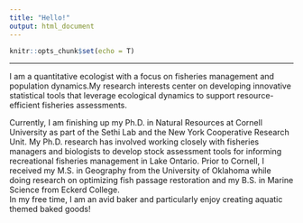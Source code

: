 ```yaml
---
title: "Hello!"
output: html_document
---
```

```r
knitr::opts_chunk$set(echo = T)
```
-----
I am a quantitative ecologist with a focus on fisheries management and population dynamics.My research interests center on developing innovative statistical tools that leverage ecological dynamics to support resource-efficient fisheries assessments.

Currently, I am finishing up my Ph.D. in Natural Resources at Cornell University as part of the Sethi Lab and the New York Cooperative Research Unit. My Ph.D. research has involved working closely with fisheries managers and biologists to develop stock assessment tools for informing recreational fisheries management in Lake Ontario. Prior to Cornell, I received my M.S. in Geography from the University of Oklahoma while doing research on optimizing fish passage restoration and my B.S. in Marine Science from Eckerd College.
<br>
In my free time, I am an avid baker and particularly enjoy creating aquatic themed baked goods!
<br>

